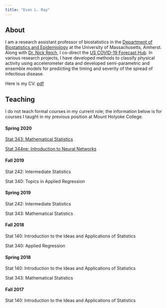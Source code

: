 ```yaml
---
title: "Evan L. Ray"
---
```


## About

I am a research assistant professor of biostatistics in the [Department of Biostatistics and Epidemiology](https://www.umass.edu/public-health-sciences/academics/departments/biostatistics-and-epidemiology) at the University of Massachusetts, Amherst. Along with [Dr. Nick Reich](http://reichlab.io/), I co-direct the [US COVID-19 Forecast Hub](https://covid19forecasthub.org/). In various research projects, I have developed methods to classify physical activity using accelerometer data and developed semi-parametric and ensemble models for predicting the timing and severity of the spread of infectious disease.

Here is my CV: [pdf](Evan_L_Ray_CV.pdf)

## Teaching

I do not teach formal courses in my current role; the information below is for courses I taught in my previous position at Mount Holyoke College.

#### Spring 2020

[Stat 343: Mathematical Statistics](http://www.evanlray.com/stat343_s2020/)

[Stat 344ne: Introduction to Neural Networks](http://www.evanlray.com/stat344ne_s2020/)

#### Fall 2019

Stat 242: Intermediate Statistics

Stat 340: Topics in Applied Regression

#### Spring 2019

Stat 242: Intermediate Statistics

Stat 343: Mathematical Statistics

#### Fall 2018

Stat 140: Introduction to the Ideas and Applications of Statistics

Stat 340: Applied Regression

#### Spring 2018

Stat 140: Introduction to the Ideas and Applications of Statistics

Stat 343: Mathematical Statistics

#### Fall 2017

Stat 140: Introduction to the Ideas and Applications of Statistics